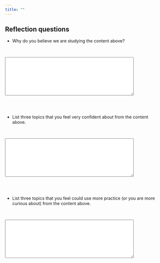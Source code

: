 ```yaml
---
title: ""
---
```


## Reflection questions

-   Why do you believe we are studying the content above?

<br>

```{=html}
<textarea rows="8" cols="50">
</textarea>
```
<br><br>

-   List three topics that you feel very confident about from the content above.

<br>

```{=html}
<textarea rows="8" cols="50">
</textarea>
```
<br><br>

-   List three topics that you feel could use more practice (or you are more curious about) from the content above.

<br>

```{=html}
<textarea rows="8" cols="50">
</textarea>
```
<br><br>
